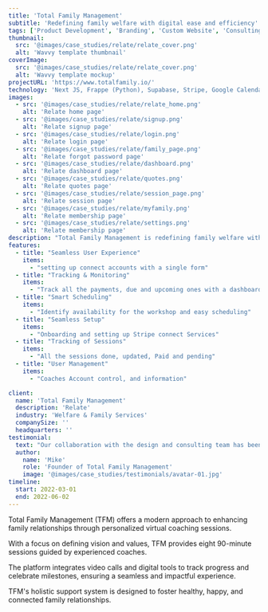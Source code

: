 ```yaml
---
title: 'Total Family Management'
subtitle: 'Redefining family welfare with digital ease and efficiency'
tags: ['Product Development', 'Branding', 'Custom Website', 'Consulting']
thumbnail:
  src: '@images/case_studies/relate/relate_cover.png'
  alt: 'Wavvy template thumbnail'
coverImage:
  src: '@images/case_studies/relate/relate_cover.png'
  alt: 'Wavvy template mockup'
projectURL: 'https://www.totalfamily.io/'
technology: 'Next JS, Frappe (Python), Supabase, Stripe, Google Calendar, Savvy Cal'
images:
  - src: '@images/case_studies/relate/relate_home.png'
    alt: 'Relate home page'
  - src: '@images/case_studies/relate/signup.png'
    alt: 'Relate signup page'
  - src: '@images/case_studies/relate/login.png'
    alt: 'Relate login page'
  - src: '@images/case_studies/relate/family_page.png'
    alt: 'Relate forgot password page'
  - src: '@images/case_studies/relate/dashboard.png'
    alt: 'Relate dashboard page'
  - src: '@images/case_studies/relate/quotes.png'
    alt: 'Relate quotes page'
  - src: '@images/case_studies/relate/session_page.png'
    alt: 'Relate session page'
  - src: '@images/case_studies/relate/myfamily.png'
    alt: 'Relate membership page' 
  - src: '@images/case_studies/relate/settings.png'
    alt: 'Relate membership page' 
description: "Total Family Management is redefining family welfare with a digital platform designed to nurture the vital aspects of your life."
features:
  - title: "Seamless User Experience"
    items:
      - "setting up connect accounts with a single form"
  - title: "Tracking & Monitoring"
    items:
      - "Track all the payments, due and upcoming ones with a dashboard"
  - title: "Smart Scheduling"
    items:
      - "Identify availability for the workshop and easy scheduling"
  - title: "Seamless Setup"
    items:
      - "Onboarding and setting up Stripe connect Services"
  - title: "Tracking of Sessions"
    items:
      - "All the sessions done, updated, Paid and pending"
  - title: "User Management"
    items:
      - "Coaches Account control, and information"

client:
  name: 'Total Family Management'
  description: 'Relate'
  industry: 'Welfare & Family Services'
  companySize: ''
  headquarters: ''
testimonial:
  text: "Our collaboration with the design and consulting team has been truly transformative for Wavvy. Their expertise in website design, branding, and strategic insights helped elevate our brand and drive growth in ways we couldn't have imagined. Their work has been instrumental in positioning Wavvy as a leader in AI-powered podcast production."
  author:
    name: 'Mike'
    role: 'Founder of Total Family Management'
    image: '@images/case_studies/testimonials/avatar-01.jpg'
timeline:
  start: 2022-03-01
  end: 2022-06-02
---
```


Total Family Management (TFM) offers a modern approach to enhancing family relationships through personalized virtual coaching sessions. 

With a focus on defining vision and values, TFM provides eight 90-minute sessions guided by experienced coaches. 

The platform integrates video calls and digital tools to track progress and celebrate milestones, ensuring a seamless and impactful experience. 

TFM's holistic support system is designed to foster healthy, happy, and connected family relationships.
